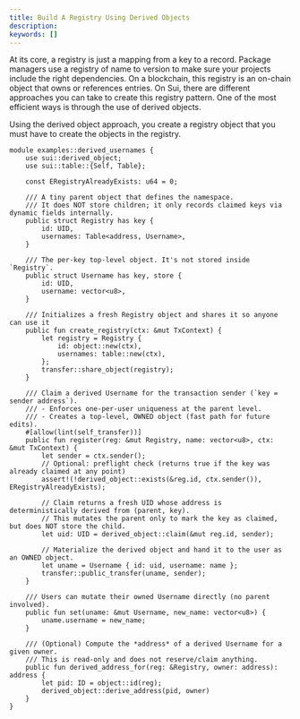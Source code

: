 ```yaml
---
title: Build A Registry Using Derived Objects
description: 
keywords: []
---
```


At its core, a registry is just a mapping from a key to a record. Package managers use a registry of name to version to make sure your projects include the right dependencies. On a blockchain, this registry is an on-chain object that owns or references entries. On Sui, there are different approaches you can take to create this registry pattern. One of the most efficient ways is through the use of derived objects. 

Using the derived object approach, you create a registry object that you must have to create the objects in the registry. 

```move
module examples::derived_usernames {
    use sui::derived_object;
    use sui::table::{Self, Table};

    const ERegistryAlreadyExists: u64 = 0;

    /// A tiny parent object that defines the namespace.
    /// It does NOT store children; it only records claimed keys via dynamic fields internally.
    public struct Registry has key {
        id: UID,
        usernames: Table<address, Username>,
    }

    /// The per-key top-level object. It's not stored inside `Registry`.
    public struct Username has key, store {
        id: UID,
        username: vector<u8>,
    }

    /// Initializes a fresh Registry object and shares it so anyone can use it
    public fun create_registry(ctx: &mut TxContext) {
        let registry = Registry { 
            id: object::new(ctx), 
            usernames: table::new(ctx),
        };
        transfer::share_object(registry);
    }

    /// Claim a derived Username for the transaction sender (`key = sender address`).
    /// - Enforces one-per-user uniqueness at the parent level.
    /// - Creates a top-level, OWNED object (fast path for future edits).
    #[allow(lint(self_transfer))]
    public fun register(reg: &mut Registry, name: vector<u8>, ctx: &mut TxContext) {
        let sender = ctx.sender();
        // Optional: preflight check (returns true if the key was already claimed at any point)
        assert!(!derived_object::exists(&reg.id, ctx.sender()), ERegistryAlreadyExists);

        // Claim returns a fresh UID whose address is deterministically derived from (parent, key).
        // This mutates the parent only to mark the key as claimed, but does NOT store the child.
        let uid: UID = derived_object::claim(&mut reg.id, sender);

        // Materialize the derived object and hand it to the user as an OWNED object.
        let uname = Username { id: uid, username: name };
        transfer::public_transfer(uname, sender);
    }

    /// Users can mutate their owned Username directly (no parent involved).
    public fun set(uname: &mut Username, new_name: vector<u8>) {
        uname.username = new_name;
    }

    /// (Optional) Compute the *address* of a derived Username for a given owner.
    /// This is read-only and does not reserve/claim anything.
    public fun derived_address_for(reg: &Registry, owner: address): address {
        let pid: ID = object::id(reg);
        derived_object::derive_address(pid, owner)
    }
}

```


